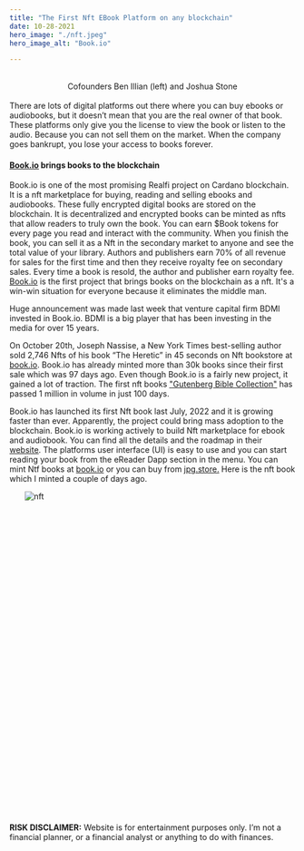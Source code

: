 ```yaml
---
title: "The First Nft EBook Platform on any blockchain"
date: 10-28-2021
hero_image: "./nft.jpeg"
hero_image_alt: "Book.io"

---
```

<br/>
<div style="text-align:center">
Cofounders Ben Illian (left) and Joshua Stone 
</div>

<br/>
There are lots of digital platforms out there where you can buy ebooks or audiobooks, but it doesn’t mean that you are the real 
owner of that book. These platforms only give you the license to view the book or listen to the audio. Because you can not sell them on the market.
When the company goes bankrupt, you lose your access to books forever.

#### <u>[Book.io](http://Book.io)</u> brings books to the blockchain

Book.io is one of the most promising Realfi project on Cardano blockchain. It is a nft marketplace for buying, reading and selling ebooks and audiobooks.
 These fully encrypted digital books are stored on the blockchain. It is decentralized and encrypted books can be minted as nfts that allow readers to truly 
 own the book. You can earn $Book tokens for every page you read and interact with the community. When you finish the book, you can sell it as a Nft in 
 the secondary market to anyone and see the total value of your library. Authors and publishers earn 70% of all revenue for sales for the first time and then 
 they receive royalty fee on secondary sales. Every time a book is resold, the author and publisher earn royalty fee. <u>[Book.io](http://Book.io)</u> is the first 
 project that brings books on the blockchain as a nft. It's a win-win situation for everyone because it eliminates the middle man.
 
Huge announcement was made last week that venture capital firm BDMI invested in Book.io. BDMI is a big player that has been investing in the media
for over 15 years. 

On October 20th, Joseph Nassise, a New York Times best-selling author sold 2,746 Nfts of his book “The Heretic” in 45 seconds 
on Nft bookstore at <u>[book.io](http://book.io)</u>. Book.io has already minted more than 30k books since their first sale which was 97 days ago.
Even though Book.io is a fairly new project, it gained a lot of traction. The first nft books <u>["Gutenberg Bible Collection"](https://www.jpg.store/collection/booktoken-gutenbergbiblecollection)</u> has passed
1 million in volume in just 100 days. 

Book.io has launched its first Nft book last July, 2022
and it is growing faster than ever. Apparently, the project could bring mass
adoption to the blockchain. Book.io is working actively to build Nft marketplace for ebook and audiobook.
You can find all the details and the roadmap in their <u>[website](http://book.io)</u>. The platforms user interface (UI) is easy to use and you can 
start reading your book from the eReader Dapp section in the menu. You can mint Ntf books at
[book.io](http://Book.io) or you can buy from <u>[jpg.store](http://jpg.store).</u> Here is the nft book which I minted a couple of days ago. 
<div style="width:450px; height:550px; margin: 0 auto ">

![nft](./nfts.png)<br/>
</div>

<br/>
<br/>
<strong>RISK DISCLAIMER:</strong> Website is for entertainment purposes only. I’m not a financial planner, or a financial analyst or anything to do with finances.
